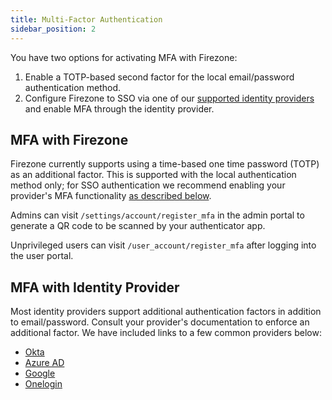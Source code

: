 ```yaml
---
title: Multi-Factor Authentication
sidebar_position: 2
---
```


You have two options for activating MFA with Firezone:

1. Enable a TOTP-based second factor for the local email/password
authentication method.
1. Configure Firezone to SSO via one of our [supported identity providers
](../#integrate-an-sso-provider) and enable MFA through the identity provider.

## MFA with Firezone

Firezone currently supports using a time-based one time password
(TOTP) as an additional factor. This is supported with the local authentication
method only; for SSO authentication we recommend enabling your provider's MFA
functionality [as described below](#mfa-with-identity-provider).

Admins can visit `/settings/account/register_mfa` in the admin portal to
generate a QR code to be scanned by your authenticator app.

Unprivileged users can visit `/user_account/register_mfa` after logging into
the user portal.

## MFA with Identity Provider

Most identity providers support additional authentication factors in addition to
email/password. Consult your provider's documentation to enforce an
additional factor. We have included links to a few common providers below:

* [Okta](https://help.okta.com/en-us/Content/Topics/Security/mfa/mfa-home.htm)
* [Azure AD](https://docs.microsoft.com/en-us/azure/active-directory/authentication/concept-mfa-howitworks)
* [Google](https://support.google.com/a/answer/175197)
* [Onelogin](https://www.onelogin.com/getting-started/free-trial-plan/add-mfa)
